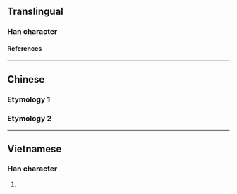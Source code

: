 {{character info/new}}
==Translingual==

===Han character===
{{Han char|rn=75|rad=木|as=08|sn=12|four=|canj=DHXU|ids=⿰木兒}}

====References====
{{Han ref|kx=0535.110|dkj=14999|dj=0923.040|hdz=21233.090|uh=68FF}}

----

==Chinese==

===Etymology 1===
{{zh-see|輗|v}}

===Etymology 2===
{{zh-see|隉|v}}

----

==Vietnamese==

===Han character===
{{vi-readings|rs=木08|hanviet=nghê}}

# {{defn|lang=vi|sort=木08}}